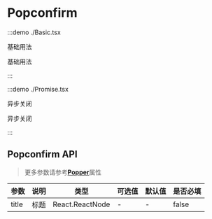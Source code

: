 # Popconfirm

:::demo ./Basic.tsx

基础用法

基础用法

:::

:::demo ./Promise.tsx

异步关闭

异步关闭

:::


## Popconfirm API

> 更多参数请参考[**Popper**](/Popper)属性

| 参数 | 说明 | 类型 | 可选值 | 默认值 | 是否必填 |
| --- | --- | --- | --- | --- | --- |
| title | 标题 | React.ReactNode | - | - | false |
